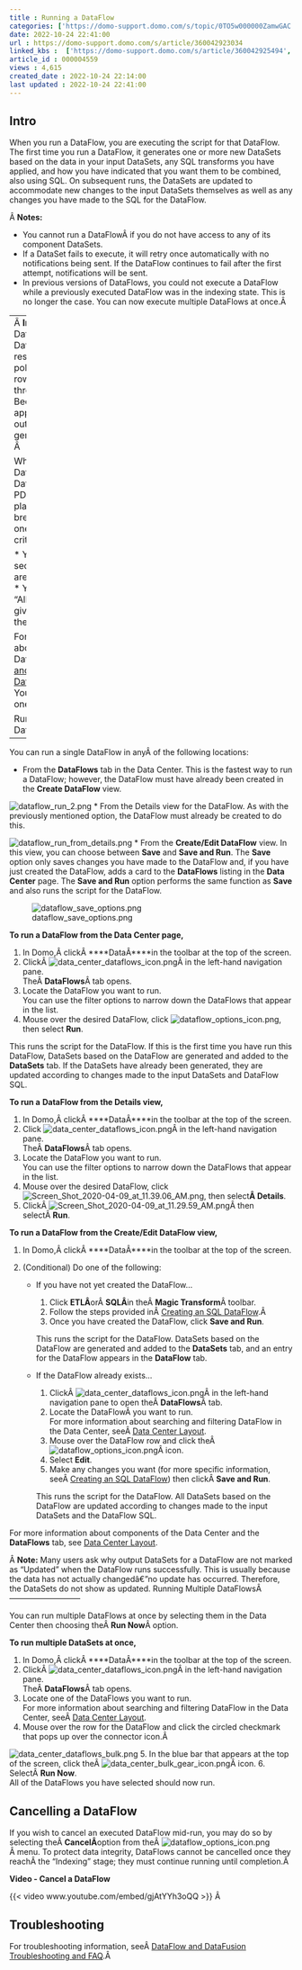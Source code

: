 ```yaml
---
title : Running a DataFlow
categories: ['https://domo-support.domo.com/s/topic/0TO5w000000ZamwGAC']
date: 2022-10-24 22:41:00
url : https://domo-support.domo.com/s/article/360042923034
linked_kbs :  ['https://domo-support.domo.com/s/article/360042925494', 'https://domo-support.domo.com/s/article/360043439333', 'https://domo-support.domo.com/s/knowledge-base', 'https://domo-support.domo.com/s/article/360042923034', 'https://domo-support.domo.com/s/article/360043429953', 'https://domo-support.domo.com/s/article/360047553253', 'https://domo-support.domo.com/s/article/360043429933', 'https://domo-support.domo.com/s/article/360043429693', 'https://domo-support.domo.com/s/topic/0TO5w000000ZamwGAC', 'https://domo-support.domo.com/s/article/360042922934', 'https://domo-support.domo.com/s/article/360043427953', 'https://domo-support.domo.com/s/article/360043429913']
article_id : 000004559
views : 4,615
created_date : 2022-10-24 22:14:00
last updated : 2022-10-24 22:41:00
---
```




Intro
-----


When you run a DataFlow, you are executing the script for that DataFlow. The first time you run a DataFlow, it generates one or more new DataSets based on the data in your input DataSets, any SQL transforms you have applied, and how you have indicated that you want them to be combined, also using SQL. On subsequent runs, the DataSets are updated to accommodate new changes to the input DataSets themselves as well as any changes you have made to the SQL for the DataFlow.


Â
**Notes:** 

* You cannot run a DataFlowÂ if you do not have access to any of its component DataSets.
* If a DataSet fails to execute, it will retry once automatically with no notifications being sent. If the DataFlow continues to fail after the first attempt, notifications will be sent.
* In previous versions of DataFlows, you could not execute a DataFlow while a previously executed DataFlow was in the indexing state. This is no longer the case. You can now execute multiple DataFlows at once.Â


---
Â
**Important:Â**Input DataSetsÂ in a DataFlowÂ cannot be restricted by PDP policiesâ€”all available rowsÂ *must*Â pass through the DataFlow. Because of this you must apply PDP policies to the output DataSets generated by a DataFlow.  
Â 


When you build a DataFlow using an input DataSetÂ with PDPÂ policies in place,Â the DataFlow breaks unlessÂ at least one of the following criteriaÂ applies:



* You have an "Admin" security profile.
* You areÂ the DataSet owner.
* You areÂ part of the "All Rows" policy. This gives you access to all of the rows in the DataSet.


For more information about using PDP with DataFlows, seeÂ [PDP and DataFlows/DataFusions](..\pdp_and_dataflowsdatafusions\index.html "http:\knowledge.domo.com?cid=pdpdatafusions").Â
You can run DataFlows one at a time or in bulk.


Running a Single DataFlow
-------------------------


You can run a single DataFlow in anyÂ of the following locations:



* From the **DataFlows** tab in the Data Center. This is the fastest way to run a DataFlow; however, the DataFlow must have already been created in the **Create DataFlow** view.  
   
 ![]()![dataflow_run_2.png](dataflow_run_2.png)
* From the Details view for the DataFlow. As with the previously mentioned option, the DataFlow must already be created to do this.  
   
 ![]()![dataflow_run_from_details.png](dataflow_run_from_details.png)
* From the **Create/Edit DataFlow** view. In this view, you can choose between **Save** and **Save and Run**. The **Save** option only saves changes you have made to the DataFlow and, if you have just created the DataFlow, adds a card to the **DataFlows** listing in the **Data Center** page. The **Save and Run** option performs the same function as **Save** and also runs the script for the DataFlow.


![dataflow_save_options.png](dataflow_save_options.png)


**To run a DataFlow from the Data Center page,**


1. In Domo,Â clickÂ ****DataÂ****in the toolbar at the top of the screen.
2. ClickÂ ![data_center_dataflows_icon.png](data_center_dataflows_icon.png)Â in the left-hand navigation pane.  
 TheÂ **DataFlows**Â tab opens.
3. Locate the DataFlow you want to run.  
 You can use the filter options to narrow down the DataFlows that appear in the list.
4. Mouse over the desired DataFlow, click ![dataflow_options_icon.png](dataflow_options_icon.png), then select **Run**.


This runs the script for the DataFlow. If this is the first time you have run this DataFlow, DataSets based on the DataFlow are generated and added to the **DataSets** tab. If the DataSets have already been generated, they are updated according to changes made to the input DataSets and DataFlow SQL.  
  
**To run a** **DataFlow from the Details view,**


1. In Domo,Â clickÂ ****DataÂ****in the toolbar at the top of the screen.
2. Click ![data_center_dataflows_icon.png](data_center_dataflows_icon.png)Â in the left-hand navigation pane.  
 TheÂ **DataFlows**Â tab opens.
3. Locate the DataFlow you want to run.  
 You can use the filter options to narrow down the DataFlows that appear in the list.
4. Mouse over the desired DataFlow, click ![Screen_Shot_2020-04-09_at_11.39.06_AM.png](Screen_Shot_2020-04-09_at_11.39.06_AM.png), then select**Â Details**.
5. ClickÂ ![Screen_Shot_2020-04-09_at_11.29.59_AM.png](Screen_Shot_2020-04-09_at_11.29.59_AM.png)Â then selectÂ **Run**.


**To run a DataFlow from the Create/Edit DataFlow view,**


1. In Domo,Â clickÂ ****DataÂ****in the toolbar at the top of the screen.
2. (Conditional) Do one of the following:



	* If you have not yet created the DataFlow...
	
	
		1. Click **ETLÂ**orÂ **SQLÂ**in theÂ **Magic Transform**Â toolbar.
		2. Follow the steps provided inÂ [Creating an SQL DataFlow](/s/article/360042922934 "Creating a Magic ETL DataFlow").Â
		3. Once you have created the DataFlow, click **Save and Run**.  
		   
		 This runs the script for the DataFlow. DataSets based on the DataFlow are generated and added to the **DataSets** tab, and an entry for the DataFlow appears in the **DataFlow** tab.
	* If the DataFlow already exists...
	
	
		1. ClickÂ ![data_center_dataflows_icon.png](data_center_dataflows_icon.png)Â in the left-hand navigation pane to open theÂ **DataFlows**Â tab.
		2. Locate the DataFlowÂ you want to run.  
		 For more information about searching and filtering DataFlow in the Data Center, seeÂ [Data Center Layout](..\data_center_layout\index.md).
		3. Mouse over the DataFlow row and click theÂ ![dataflow_options_icon.png](dataflow_options_icon.png)Â icon.
		4. Select **Edit**.
		5. Make any changes you want (for more specific information, seeÂ [Creating an SQL DataFlow](/s/article/360042922934 "Creating a Magic ETL DataFlow")) then clickÂ **Save and Run**.  
		   
		 This runs the script for the DataFlow. All DataSets based on the DataFlow are updated according to changes made to the input DataSets and the DataFlow SQL.


For more information about components of the Data Center and the **DataFlows** tab, see [Data Center Layout](..\data_center_layout\index.md).


Â
**Note:** Many users ask why output DataSets for a DataFlow are not marked as "Updated" when the DataFlow runs successfully. This is usually because the data has not actually changedâ€”no update has occurred. Therefore, the DataSets do not show as updated.
Running Multiple DataFlowsÂ
---------------------------


You can run multiple DataFlows at once by selecting them in the Data Center then choosing theÂ **Run Now**Â option.


**To run multiple DataSets at once,**


1. In Domo,Â clickÂ ****DataÂ****in the toolbar at the top of the screen.
2. ClickÂ ![data_center_dataflows_icon.png](data_center_dataflows_icon.png)Â in the left-hand navigation pane.  
 TheÂ **DataFlows**Â tab opens.
3. Locate one of the DataFlows you want to run.  
 For more information about searching and filtering DataFlow in the Data Center, seeÂ [Data Center Layout](..\data_center_layout\index.md).
4. Mouse over the row for the DataFlow and click the circled checkmark that pops up over the connector icon.Â   
   
 ![data_center_dataflows_bulk.png](data_center_dataflows_bulk.png)
5. In the blue bar that appears at the top of the screen, click theÂ ![data_center_bulk_gear_icon.png](data_center_bulk_gear_icon.png)Â icon.
6. SelectÂ **Run Now**.  
 All of the DataFlows you have selected should now run.


Cancelling a DataFlow
---------------------


If you wish to cancel an executed DataFlow mid-run, you may do so by selecting theÂ **CancelÂ**option from theÂ ![dataflow_options_icon.png](dataflow_options_icon.png)Â menu. To protect data integrity, DataFlows cannot be cancelled once they reachÂ the "Indexing" stage; they must continue running until completion.Â 


**Video - Cancel a DataFlow**


{{< video www.youtube.com/embed/gjAtYYh3oQQ >}}
Â 


Troubleshooting
---------------


For troubleshooting information, seeÂ [DataFlow and DataFusion Troubleshooting and FAQ](..\dataflow_and_datafusion_troubleshooting_and_faqs\index.html "DataFlow and DataFusion Troubleshooting and FAQ").Â